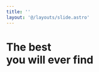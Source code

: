 ```yaml
---
title: ''
layout: '@/layouts/slide.astro'
---
```


<div className="h-screen w-full flex items-center justify-center relative overflow-hidden bg-black">
    <motion.img
    src="https://assets.aceternity.com/linear-demo.webp"
    className="h-full w-full object-cover absolute inset-0 [mask-image:radial-gradient(circle,transparent,black_80%)] pointer-events-none"
    initial={{ opacity: 0 }}
    animate={{ opacity: 0.5 }}
    transition={{ duration: 1 }}
    />
    <h1 className="text-2xl md:text-5xl lg:text-7xl font-bold text-center text-white relative z-2 font-sans">
    The best <ColourfulText text="components" /> <br /> you will ever find
    </h1>
</div>